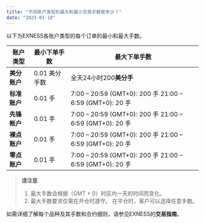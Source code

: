 ```yaml
---
title: "不同账户类型的最大和最小交易手数是多少？"
date: "2023-01-10"
---
```


<Ads></Ads> 

以下为EXNESS各账户类型的每个订单的最小和最大手数。

| **账户类型** |最小下单手数 |最大下单手数 |
| --- | --- | --- |
| **美分账户** | 0.01 美分手数 | 全天24小时200**美分手**|
|**标准账户**| 0.01 手 | 7:00 – 20:59 (GMT+0): 200 手   21:00 – 6:59 (GMT+0): 20 手|
| **先锋帐户**| 0.01 手 | 7:00 – 20:59 (GMT+0): 200 手    21:00 – 6:59 (GMT+0): 20 手|
| **裸点账户**| 0.01 手 | 7:00 – 20:59 (GMT+0): 200 手    21:00 – 6:59 (GMT+0): 20 手|
| **零点账户**| 0.01 手 | 7:00 – 20:59 (GMT+0): 200 手    21:00 – 6:59 (GMT+0): 20 手|

> **请注意**
> 1. 最大手数会根据（GMT + 0）时区内一天的时间而变化。
> 2. 最大手数要求仅需在开仓时遵守。 在平仓时，客户可以选择任意手数。

如需详细了解每个品种及其手数和合约细则，请参见EXNESS的**交易指南**。
